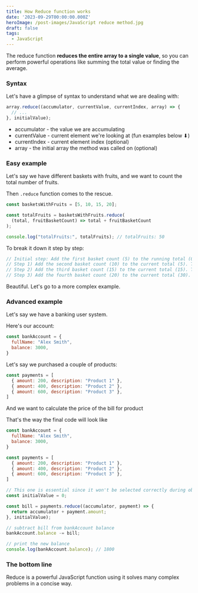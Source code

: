 ```yaml
---
title: How Reduce function works
date: '2023-09-29T00:00:00.000Z'
heroImage: /post-images/JavaScript reduce method.jpg
draft: false
tags:
  - JavaScript
---
```



The reduce function **reduces the entire array to a single value**, so you can perform powerful operations like summing the total value or finding the average.

### Syntax

Let's have a glimpse of syntax to understand what we are dealing with:

```javascript
array.reduce((accumulator, currentValue, currentIndex, array) => {
  // ...
}, initialValue);
```

* accumulator - the value we are accumulating
* currentValue - current element we're looking at (fun examples below ⬇)
* currentIndex - current element index (optional)
* array - the initial array the method was called on (optional)

### Easy example

Let's say we have different baskets with fruits, and we want to count the total number of fruits.

Then `.reduce` function comes to the rescue.

```javascript
const basketsWithFruits = [5, 10, 15, 20];

const totalFruits = basketsWithFruits.reduce(
  (total, fruitBasketCount) => total + fruitBasketCount
);

console.log("totalFruits:", totalFruits); // totalFruits: 50
```

To break it down it step by step:

```javascript
// Initial step: Add the first basket count (5) to the running total (0). Total becomes 5.
// Step 1) Add the second basket count (10) to the current total (5). Total becomes 15.
// Step 2) Add the third basket count (15) to the current total (15). Total becomes 30.
// Step 3) Add the fourth basket count (20) to the current total (30). Total becomes 50.

```

Beautiful. Let's go to a more complex example.

### Advanced example

Let's say we have a banking user system.

Here's our account:

```javascript
const bankAccount = {
  fullName: "Alex Smith",
  balance: 3000,
}
```

Let's say we purchased a couple of products:

```javascript
const payments = [
  { amount: 200, description: "Product 1" },
  { amount: 400, description: "Product 2" },
  { amount: 600, description: "Product 3" },
]
```

And we want to calculate the price of the bill for product

That's the way the final code will look like

```javascript
const bankAccount = {
  fullName: "Alex Smith",
  balance: 3000,
}

const payments = [
  { amount: 200, description: "Product 1" },
  { amount: 400, description: "Product 2" },
  { amount: 600, description: "Product 3" },
]

// This one is essential since it won't be selected correctly during object iteration
const initialValue = 0;

const bill = payments.reduce((accumulator, payment) => {
  return accumulator + payment.amount;
}, initialValue);

// subtract bill from bankAccount balance
bankAccount.balance -= bill;

// print the new balance
console.log(bankAccount.balance); // 1800
```

### The bottom line

Reduce is a powerful JavaScript function using it solves many complex problems in a concise way.
